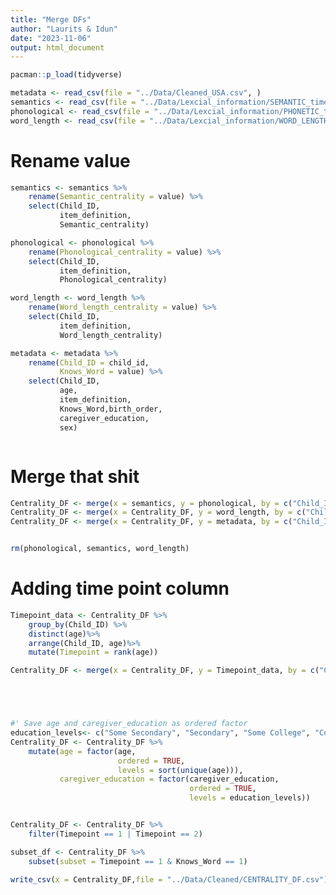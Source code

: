 ```yaml
---
title: "Merge DFs"
author: "Laurits & Idun"
date: "2023-11-06"
output: html_document
---
```


```r
pacman::p_load(tidyverse)
```


```r
metadata <- read_csv(file = "../Data/Cleaned_USA.csv", )
semantics <- read_csv(file = "../Data/Lexcial_information/SEMANTIC_time_1.csv")
phonological <- read_csv(file = "../Data/Lexcial_information/PHONETIC_time_1.csv")
word_length <- read_csv(file = "../Data/Lexcial_information/WORD_LENGTH_time_1.csv")

```

# Rename value
```r
semantics <- semantics %>% 
    rename(Semantic_centrality = value) %>% 
    select(Child_ID,
           item_definition,
           Semantic_centrality)

phonological <- phonological %>% 
    rename(Phonological_centrality = value) %>% 
    select(Child_ID, 
           item_definition, 
           Phonological_centrality)

word_length <- word_length %>% 
    rename(Word_length_centrality = value) %>% 
    select(Child_ID, 
           item_definition, 
           Word_length_centrality)

metadata <- metadata %>% 
    rename(Child_ID = child_id,
           Knows_Word = value) %>% 
    select(Child_ID, 
           age, 
           item_definition, 
           Knows_Word,birth_order, 
           caregiver_education, 
           sex)



```

# Merge that shit
```r
Centrality_DF <- merge(x = semantics, y = phonological, by = c("Child_ID", "item_definition"))
Centrality_DF <- merge(x = Centrality_DF, y = word_length, by = c("Child_ID", "item_definition"))
Centrality_DF <- merge(x = Centrality_DF, y = metadata, by = c("Child_ID", "item_definition"))


rm(phonological, semantics, word_length)
```


# Adding time point column 

```r
Timepoint_data <- Centrality_DF %>% 
    group_by(Child_ID) %>% 
    distinct(age)%>%
    arrange(Child_ID, age)%>%
    mutate(Timepoint = rank(age))

Centrality_DF <- merge(x = Centrality_DF, y = Timepoint_data, by = c("Child_ID", "age"))





#' Save age and caregiver_education as ordered factor
education_levels<- c("Some Secondary", "Secondary", "Some College", "College", "Some Graduate", "Graduate")
Centrality_DF <- Centrality_DF %>% 
    mutate(age = factor(age,
                        ordered = TRUE, 
                        levels = sort(unique(age))),
           caregiver_education = factor(caregiver_education,
                                        ordered = TRUE,
                                        levels = education_levels))


Centrality_DF <- Centrality_DF %>% 
    filter(Timepoint == 1 | Timepoint == 2)

subset_df <- Centrality_DF %>% 
    subset(subset = Timepoint == 1 & Knows_Word == 1)


```


```r
write_csv(x = Centrality_DF,file = "../Data/Cleaned/CENTRALITY_DF.csv")
```

















